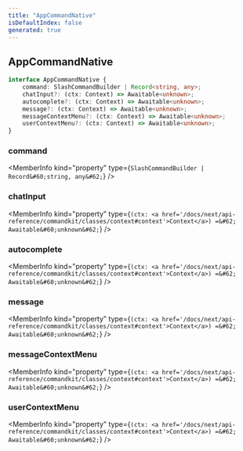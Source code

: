 ```yaml
---
title: "AppCommandNative"
isDefaultIndex: false
generated: true
---
```



<!-- This file was generated from the CommandKit source. Do not modify. Instead, re-run the "docgen" script -->


## AppCommandNative

<GenerationInfo sourceFile="packages/commandkit/src/app/handlers/AppCommandHandler.ts" sourceLine="28" packageName="commandkit" />



```ts title="Signature"
interface AppCommandNative {
    command: SlashCommandBuilder | Record<string, any>;
    chatInput?: (ctx: Context) => Awaitable<unknown>;
    autocomplete?: (ctx: Context) => Awaitable<unknown>;
    message?: (ctx: Context) => Awaitable<unknown>;
    messageContextMenu?: (ctx: Context) => Awaitable<unknown>;
    userContextMenu?: (ctx: Context) => Awaitable<unknown>;
}
```

<div className="members-wrapper">

### command

<MemberInfo kind="property" type={`SlashCommandBuilder | Record&#60;string, any&#62;`}   />


### chatInput

<MemberInfo kind="property" type={`(ctx: <a href='/docs/next/api-reference/commandkit/classes/context#context'>Context</a>) =&#62; Awaitable&#60;unknown&#62;`}   />


### autocomplete

<MemberInfo kind="property" type={`(ctx: <a href='/docs/next/api-reference/commandkit/classes/context#context'>Context</a>) =&#62; Awaitable&#60;unknown&#62;`}   />


### message

<MemberInfo kind="property" type={`(ctx: <a href='/docs/next/api-reference/commandkit/classes/context#context'>Context</a>) =&#62; Awaitable&#60;unknown&#62;`}   />


### messageContextMenu

<MemberInfo kind="property" type={`(ctx: <a href='/docs/next/api-reference/commandkit/classes/context#context'>Context</a>) =&#62; Awaitable&#60;unknown&#62;`}   />


### userContextMenu

<MemberInfo kind="property" type={`(ctx: <a href='/docs/next/api-reference/commandkit/classes/context#context'>Context</a>) =&#62; Awaitable&#60;unknown&#62;`}   />




</div>
